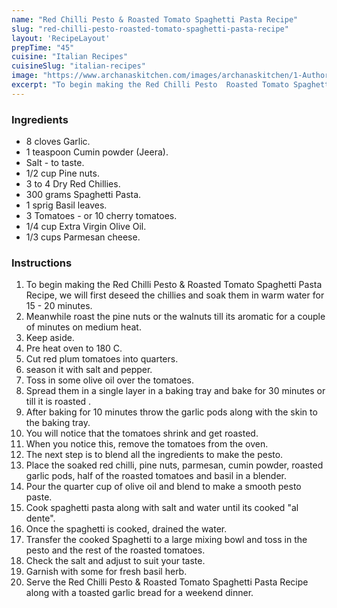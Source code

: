 ---
name: "Red Chilli Pesto & Roasted Tomato Spaghetti Pasta Recipe"
slug: "red-chilli-pesto-roasted-tomato-spaghetti-pasta-recipe"
layout: 'RecipeLayout'
prepTime: "45"
cuisine: "Italian Recipes"
cuisineSlug: "italian-recipes"
image: "https://www.archanaskitchen.com/images/archanaskitchen/1-Author/Subhasmita_Panigrahi/Spaghetti_in_red_chilli_pesto_and_roasted_tomatoes.jpg"
excerpt: "To begin making the Red Chilli Pesto  Roasted Tomato Spaghetti Pasta Recipe, we will first deseed the chillies and soak them in warm water for 15 - 20 minutes"
---

### Ingredients

- 8 cloves Garlic.
- 1 teaspoon Cumin powder (Jeera).
- Salt - to taste.
- 1/2 cup Pine nuts.
- 3 to 4 Dry Red Chillies.
- 300 grams Spaghetti Pasta.
- 1 sprig Basil leaves.
- 3 Tomatoes - or 10 cherry tomatoes.
- 1/4 cup Extra Virgin Olive Oil.
- 1/3 cups Parmesan cheese.

### Instructions

1. To begin making the Red Chilli Pesto & Roasted Tomato Spaghetti Pasta Recipe, we will first deseed the chillies and soak them in warm water for 15 - 20 minutes.
1. Meanwhile roast the pine nuts or the walnuts till its aromatic for a couple of minutes on medium heat.
1. Keep aside.
1. Pre heat oven to 180 C.
1. Cut red plum tomatoes into quarters.
1. season it with salt and pepper.
1. Toss in some olive oil over the tomatoes.
1. Spread them in a single layer in a baking tray and bake for 30 minutes or till it is roasted .
1. After baking for 10 minutes throw the garlic pods along with the skin to the baking tray.
1. You will notice that the tomatoes shrink and get roasted.
1. When you notice this, remove the tomatoes from the oven.
1. The next step is to blend all the ingredients to make the pesto.
1. Place the soaked red chilli, pine nuts, parmesan, cumin powder, roasted garlic pods, half of the roasted tomatoes and basil in a blender.
1. Pour the quarter cup of olive oil and blend to make a smooth pesto paste.
1. Cook spaghetti pasta along with salt and water until its cooked "al dente".
1. Once the spaghetti is cooked, drained the water.
1. Transfer the cooked Spaghetti to a large mixing bowl and toss in the pesto and the rest of the roasted tomatoes.
1. Check the salt and adjust to suit your taste.
1. Garnish with some for fresh basil herb.
1. Serve the Red Chilli Pesto & Roasted Tomato Spaghetti Pasta Recipe along with a toasted garlic bread for a weekend dinner.
